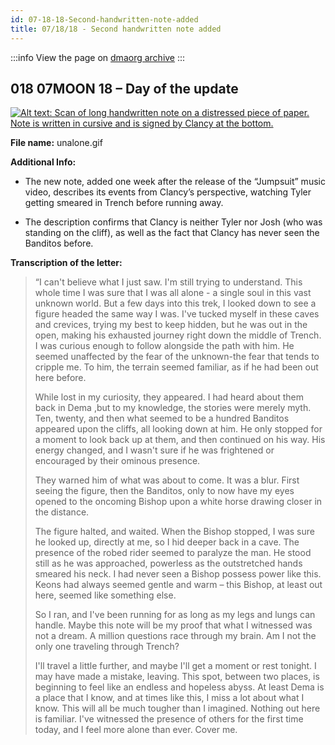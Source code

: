 ```yaml
---
id: 07-18-18-Second-handwritten-note-added
title: 07/18/18 - Second handwritten note added
---
```


<div hidden> Second handwritten note describing Clancy's perspective of the Jumpsuit music video added. </div>

:::info
View the page on [dmaorg archive](https://www.dmaorg.site/071818/found/15398642_14/clancy.html)
:::

## 018 07MOON 18  – Day of the update

[![Alt text: Scan of long handwritten note on a distressed piece of paper. Note is written in cursive and is signed by Clancy at the bottom.](./assets/unalone.gif)](./assets/unalone.gif)

**File name:** unalone.gif

**Additional Info:**

- The new note, added one week after the release of the “Jumpsuit” music video, describes its events from Clancy’s perspective, watching Tyler getting smeared in Trench before running away.

- The description confirms that Clancy is neither Tyler nor Josh (who was standing on the cliff), as well as the fact that Clancy has never seen the Banditos before.

**Transcription of the letter:**
> “I can't believe what I just saw. I'm still trying to understand. This whole time I was sure that I was all alone - a single soul in this vast unknown world. But a few days into this trek, I looked down to see a figure headed the same way I was. I've tucked myself in these caves and crevices, trying my best to keep hidden, but he was out in the open, making his exhausted journey right down the middle of Trench. I was curious enough to follow alongside the path with him. He seemed unaffected by the fear of the unknown-the fear that tends to cripple me. To him, the terrain seemed familiar, as if he had been out here before.
>
> While lost in my curiosity, they appeared. I had heard about them back in Dema ,but to my knowledge, the stories were merely myth. Ten, twenty, and then what seemed to be a hundred Banditos appeared upon the cliffs, all looking down at him. He only stopped for a moment to look back up at them, and then continued on his way. His energy changed, and I wasn't sure if he was frightened or encouraged by their ominous presence.
>
> They warned him of what was about to come. It was a blur. First seeing the figure, then the Banditos, only to now have my eyes opened to the oncoming Bishop upon a white horse drawing closer in the distance.
>
> The figure halted, and waited. When the Bishop stopped, I was sure he looked up, directly at me, so I hid deeper back in a cave. The presence of the robed rider seemed to paralyze the man. He stood still as he was approached, powerless as the outstretched hands smeared his neck. I had never seen a Bishop possess power like this. Keons had always seemed gentle and warm – this Bishop, at least out here, seemed like something else.
>
> So I ran, and I've been running for as long as my legs and lungs can handle. Maybe this note will be my proof that what I witnessed was not a dream. A million questions race through my brain. Am I not the only one traveling through Trench?
>
> I'll travel a little further, and maybe I'll get a moment or rest tonight. I may have made a mistake, leaving. This spot, between two places, is beginning to feel like an endless and hopeless abyss. At least Dema is a place that I know, and at times like this, I miss a lot about what I know. This will all be much tougher than I imagined. Nothing out here is familiar. I've witnessed the presence of others for the first time today, and I feel more alone than ever. Cover me.
